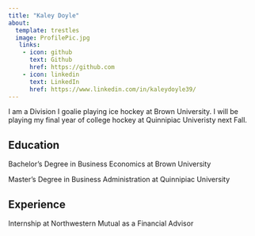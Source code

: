 ```yaml
---
title: "Kaley Doyle"
about:
  template: trestles
  image: ProfilePic.jpg
   links:
    - icon: github
      text: Github
      href: https://github.com
    - icon: linkedin
      text: LinkedIn
      href: https://www.linkedin.com/in/kaleydoyle39/
---
```


I am a Division I goalie playing ice hockey at Brown University. I will be playing my final year of college hockey at Quinnipiac Univeristy next Fall.

## Education
Bachelor's Degree in Business Economics at Brown University

Master's Degree in Business Administration at Quinnipiac University

## Experience

Internship at Northwestern Mutual as a Financial Advisor